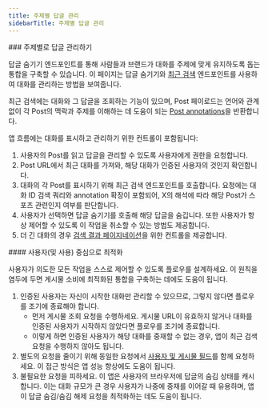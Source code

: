 ```yaml
---
title: 주제별 답글 관리
sidebarTitle: 주제별 답글 관리
---
```



<div id="manage-replies-by-topic">
  ### 주제별로 답글 관리하기
</div>

답글 숨기기 엔드포인트를 통해 사람들과 브랜드가 대화를 주제에 맞게 유지하도록 돕는 통합을 구축할 수 있습니다. 이 페이지는 답글 숨기기와 [최근 검색](/ko/x-api/posts/recent-search) 엔드포인트를 사용하여 대화를 관리하는 방법을 보여줍니다.

최근 검색에는 대화와 그 답글을 조회하는 기능이 있으며, Post 페이로드는 언어와 관계없이 각 Post의 맥락과 주제를 이해하는 데 도움이 되는 [Post annotations](/ko/x-api/fundamentals/post-annotations)을 반환합니다.

앱 흐름에는 대화를 표시하고 관리하기 위한 컨트롤이 포함됩니다:

1. 사용자의 Post를 읽고 답글을 관리할 수 있도록 사용자에게 권한을 요청합니다.
2. Post URL에서 최근 대화를 가져와, 해당 대화가 인증된 사용자의 것인지 확인합니다.
3. 대화의 각 Post를 표시하기 위해 최근 검색 엔드포인트를 호출합니다. 요청에는 대화 ID 검색 쿼리와 annotation 확장이 포함되어, X의 해석에 따라 해당 Post가 스포츠 관련인지 여부를 판단합니다.
4. 사용자가 선택하면 답글 숨기기를 호출해 해당 답글을 숨깁니다. 또한 사용자가 항상 제어할 수 있도록 이 작업을 취소할 수 있는 방법도 제공합니다.
5. 더 긴 대화의 경우 [검색 결과 페이지네이션](/ko/x-api/posts/search/integrate/paginate)을 위한 컨트롤을 제공합니다.
    

<div id="optimize-for-the-user-and-for-usage">
  #### 사용자(및 사용) 중심으로 최적화
</div>

사용자가 의도한 모든 작업을 스스로 제어할 수 있도록 플로우를 설계하세요. 이 원칙을 염두에 두면 게시물 소비에 최적화된 통합을 구축하는 데에도 도움이 됩니다.

1. 인증된 사용자는 자신이 시작한 대화만 관리할 수 있으므로, 그렇지 않다면 플로우를 조기에 종료해야 합니다.
   - 먼저 게시물 조회 요청을 수행하세요. 게시물 URL이 유효하지 않거나 대화를 인증된 사용자가 시작하지 않았다면 플로우를 조기에 종료합니다.
   - 이렇게 하면 인증된 사용자가 해당 대화를 중재할 수 없는 경우, 앱이 최근 검색 요청을 수행하지 않아도 됩니다.
2. 별도의 요청을 줄이기 위해 동일한 요청에서 [사용자 및 게시물 필드](/ko/x-api/fundamentals/fields)를 함께 요청하세요. 이 접근 방식은 앱 성능 향상에도 도움이 됩니다.
3. 불필요한 요청을 피하세요. 이 앱은 사용자의 브라우저에 답글의 숨김 상태를 캐시합니다. 이는 대화 규모가 큰 경우 사용자가 나중에 중재를 이어갈 때 유용하며, 앱이 답글 숨김/숨김 해제 요청을 최적화하는 데도 도움이 됩니다.